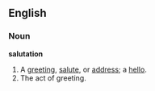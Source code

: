 ==English==
===Noun===
'''salutation'''
{{wikipedia}}
#A [[greeting]], [[salute]], or [[address]]; a [[hello]].
#The act of greeting.